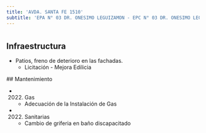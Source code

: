 ```yaml
---
title: 'AVDA. SANTA FE 1510'
subtitle: 'EPA N° 03 DR. ONESIMO LEGUIZAMON - EPC N° 03 DR. ONESIMO LEGUIZAMON'
---
```


#
## Infraestructura

* Patios, freno de deterioro en las fachadas. 
    + Licitación - Mejora Edilicia 


 ## Mantenimiento

*  (2022) Gas 
    + Adecuación de la Instalación de Gas

*  (2022) Sanitarias 
    + Cambio de griferia en baño discapacitado







